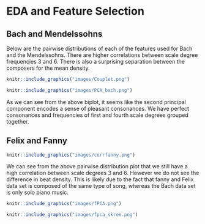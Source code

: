 # EDA and Feature Selection

## Bach and Mendelssohns

Below are the pairwise distributions of each of the features used for Bach and the Mendelssohns. There are higher correlations between scale degree frequencies 3 and 6. There is also a surprising separation between the composers for the mean density. 

```r
knitr::include_graphics("images/Couplet.png")
```
 
```r
knitr::include_graphics("images/PCA_bach.png")
```

As we can see from the above biplot, it seems like the second principal component encodes a sense of pleasant consonances. We have perfect consonances and frequencies of first and fourth scale degrees grouped together. 

## Felix and Fanny

```r
knitr::include_graphics("images/corrfanny.png")
```

We can see from the above pairwise distribution plot that we still have a high correlation between scale degrees 3 and 6. However we do not see the difference in beat density. This is likely due to the fact that fanny and Felix data set is composed of the same type of song, whereas the Bach data set is only solo piano music.   

```r
knitr::include_graphics("images/fPCA.png")
```


```r
knitr::include_graphics("images/fpca_skree.png")
```


